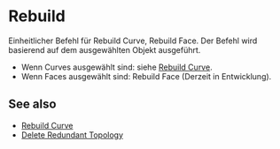
# Rebuild

<Reference shortcut="" command="Rebuild" button="Rechts von der Befehlsleiste" />

Einheitlicher Befehl für Rebuild Curve, Rebuild Face. Der Befehl wird basierend auf dem ausgewählten Objekt ausgeführt.
  - Wenn Curves ausgewählt sind: siehe [Rebuild Curve](./rebuild-curve).
  - Wenn Faces ausgewählt sind: Rebuild Face (Derzeit in Entwicklung).

## See also
- [Rebuild Curve](./rebuild-curve)
- [Delete Redundant Topology](./delete-redundant-topology)

